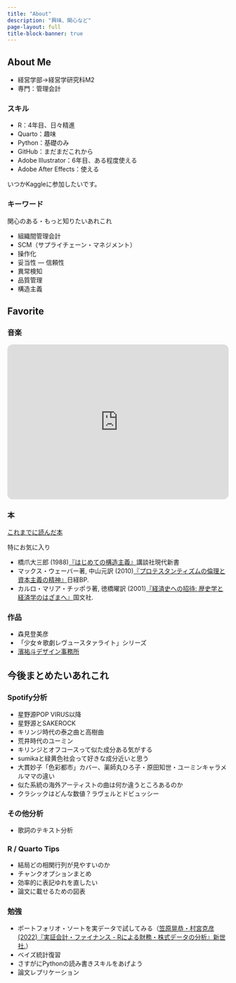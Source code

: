 ```yaml
---
title: "About"
description: "興味、関心など"
page-layout: full
title-block-banner: true
---
```


## About Me

- 経営学部→経営学研究科M2
- 専門：管理会計


### スキル

- R：4年目、日々精進
- Quarto：趣味
- Python：基礎のみ
- GitHub：まだまだこれから
- Adobe Illustrator：6年目、ある程度使える
- Adobe After Effects：使える

いつかKaggleに参加したいです。

### キーワード

関心のある・もっと知りたいあれこれ

- 組織間管理会計
- SCM（サプライチェーン・マネジメント）
- 操作化
- 妥当性
― 信頼性
- 異常検知
- 品質管理
- 構造主義

## Favorite

### 音楽

<iframe style="border-radius:12px" src="https://open.spotify.com/embed/playlist/3PeN36P94esALkSaadtn2H?utm_source=generator&theme=0" width="100%" height="352" frameBorder="0" allowfullscreen="" allow="autoplay; clipboard-write; encrypted-media; fullscreen; picture-in-picture" loading="lazy"></iframe>


### 本

[これまでに読んだ本](https://bookmeter.com/users/466784)

特にお気に入り

- 橋爪大三郎 (1988)[『はじめての構造主義』](https://bookclub.kodansha.co.jp/product?item=0000146360)講談社現代新書
- マックス・ウェーバー著, 中山元訳 (2010)[『プロテスタンティズムの倫理と資本主義の精神』](https://bookplus.nikkei.com/atcl/catalog/10/P47910/)日経BP.
- カルロ・マリア・チッポラ著, 徳橋曜訳 (2001)[『経済史への招待: 歴史学と経済学のはざまへ』](https://www.kinokuniya.co.jp/f/dsg-01-9784772004848)国文社.



### 作品

- 森見登美彦
- 「少女☆歌劇レヴュースタァライト」シリーズ
- [濱祐斗デザイン事務所](http://www.hama-design.com/)


## 今後まとめたいあれこれ

### Spotify分析

- 星野源POP VIRUS以降
- 星野源とSAKEROCK
- キリンジ時代の泰之曲と高樹曲
- 荒井時代のユーミン
- キリンジとオフコースって似た成分ある気がする
- sumikaと緑黄色社会って好きな成分近いと思う
- 大貫妙子「色彩都市」カバー、薬師丸ひろ子・原田知世・ユーミンキャラメルママの違い
- 似た系統の海外アーティストの曲は何か違うところあるのか
- クラシックはどんな数値？ラヴェルとドビュッシー

### その他分析

- 歌詞のテキスト分析

### R / Quarto Tips

- 結局どの相関行列が見やすいのか
- チャンクオプションまとめ
- 効率的に表記ゆれを直したい
- 論文に載せるための図表

### 勉強
- ポートフォリオ・ソートを実データで試してみる（[笠原晃恭・村宮克彦 (2022)『実証会計・ファイナンス - Rによる財務・株式データの分析』新世社.](https://www.saiensu.co.jp/search/?isbn=978-4-88384-349-7&y=2022)）
- ベイズ統計復習
- さすがにPythonの読み書きスキルをあげよう
- 論文レプリケーション

